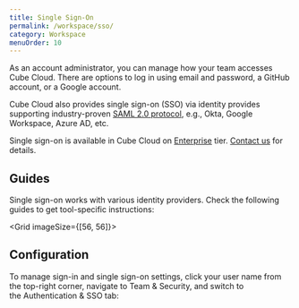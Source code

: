 ```yaml
---
title: Single Sign-On
permalink: /workspace/sso/
category: Workspace
menuOrder: 10
---
```


As an account administrator, you can manage how your team accesses Cube Cloud.
There are options to log in using email and password, a GitHub account, or
a Google account.

Cube Cloud also provides single sign-on (SSO) via identity provides supporting
industry-proven [SAML 2.0 protocol][wiki-saml], e.g., Okta, Google Workspace,
Azure AD, etc.

<SuccessBox>

Single sign-on is available in Cube Cloud on
[Enterprise](https://cube.dev/pricing) tier.
[Contact us](https://cube.dev/contact) for details.

</SuccessBox>

<Diagram
  src="https://ucarecdn.com/a624b18f-8019-43ab-948f-169249cbc1cb/"
  style="border: 0;"
/>

## Guides

Single sign-on works with various identity providers. Check the following
guides to get tool-specific instructions:

<Grid imageSize={[56, 56]}>
  <GridItem
    url="okta"
    imageUrl="https://static.cube.dev/icons/okta.svg"
    title="Okta"
  />
</Grid>

## Configuration

To manage sign-in and single sign-on settings, click your user name from the
top-right corner, navigate to&nbsp;<Btn>Team & Security</Btn>, and switch to
the&nbsp;<Btn>Authentication & SSO</Btn> tab:

<Screenshot
  alt="Cube Cloud Team Authentication and SSO tab"
  src="https://ucarecdn.com/72248967-9b77-4a7e-970c-162b96861e4a/"
/>

[wiki-saml]: https://en.wikipedia.org/wiki/SAML_2.0

